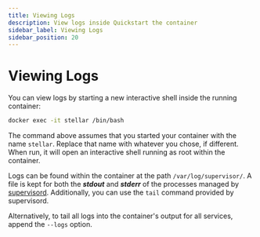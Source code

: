 ```yaml
---
title: Viewing Logs
description: View logs inside Quickstart the container
sidebar_label: Viewing Logs
sidebar_position: 20
---
```


# Viewing Logs

You can view logs by starting a new interactive shell inside the running container: 

```sh
docker exec -it stellar /bin/bash
```

The command above assumes that you started your container with the name `stellar`. Replace that name with whatever you chose, if different. When run, it will open an interactive shell running as root within the container.

Logs can be found within the container at the path `/var/log/supervisor/`. A file is kept for both the ***stdout*** and ***stderr*** of the processes managed by [supervisord](https://supervisord.org/index.html). Additionally, you can use the `tail` command provided by supervisord. 

Alternatively, to tail all logs into the container's output for all services, append the `--logs` option.